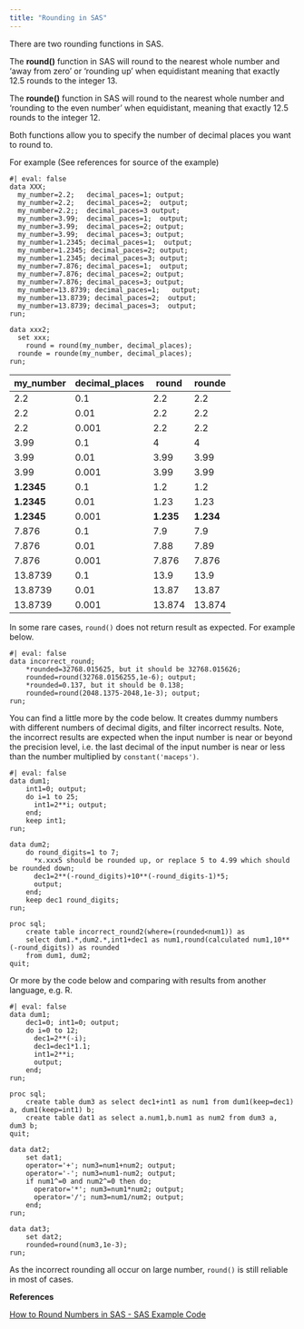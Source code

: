 ```yaml
---
title: "Rounding in SAS"
---
```


There are two rounding functions in SAS.

The **round()** function in SAS will round to the nearest whole number and 'away from zero' or 'rounding up' when equidistant meaning that exactly 12.5 rounds to the integer 13.

The **rounde()** function in SAS will round to the nearest whole number and 'rounding to the even number' when equidistant, meaning that exactly 12.5 rounds to the integer 12.

Both functions allow you to specify the number of decimal places you want to round to.

For example (See references for source of the example)

```sas
#| eval: false
data XXX;
  my_number=2.2;   decimal_paces=1; output;
  my_number=2.2;   decimal_paces=2;  output;
  my_number=2.2;;  decimal_paces=3 output;
  my_number=3.99;  decimal_paces=1;  output;
  my_number=3.99;  decimal_paces=2; output;
  my_number=3.99;  decimal_paces=3; output;
  my_number=1.2345; decimal_paces=1;  output;
  my_number=1.2345; decimal_paces=2; output;
  my_number=1.2345; decimal_paces=3; output;
  my_number=7.876; decimal_paces=1;  output;
  my_number=7.876; decimal_paces=2; output;
  my_number=7.876; decimal_paces=3; output;
  my_number=13.8739; decimal_paces=1;   output;
  my_number=13.8739; decimal_paces=2;  output;
  my_number=13.8739; decimal_paces=3;  output;
run;

data xxx2;
  set xxx;
	round = round(my_number, decimal_places);
  rounde = rounde(my_number, decimal_places);
run;
```

| my_number  | decimal_places | round     | rounde    |
|------------|----------------|-----------|-----------|
| 2.2        | 0.1            | 2.2       | 2.2       |
| 2.2        | 0.01           | 2.2       | 2.2       |
| 2.2        | 0.001          | 2.2       | 2.2       |
| 3.99       | 0.1            | 4         | 4         |
| 3.99       | 0.01           | 3.99      | 3.99      |
| 3.99       | 0.001          | 3.99      | 3.99      |
| **1.2345** | 0.1            | 1.2       | 1.2       |
| **1.2345** | 0.01           | 1.23      | 1.23      |
| **1.2345** | 0.001          | **1.235** | **1.234** |
| 7.876      | 0.1            | 7.9       | 7.9       |
| 7.876      | 0.01           | 7.88      | 7.89      |
| 7.876      | 0.001          | 7.876     | 7.876     |
| 13.8739    | 0.1            | 13.9      | 13.9      |
| 13.8739    | 0.01           | 13.87     | 13.87     |
| 13.8739    | 0.001          | 13.874    | 13.874    |

In some rare cases, `round()` does not return result as expected. For example below.

```sas
#| eval: false
data incorrect_round;
    *rounded=32768.015625, but it should be 32768.015626;
    rounded=round(32768.0156255,1e-6); output;
    *rounded=0.137, but it should be 0.138;
    rounded=round(2048.1375-2048,1e-3); output;
run;
```

You can find a little more by the code below. It creates dummy numbers with different numbers of decimal digits, and filter incorrect results. Note, the incorrect results are expected when the input number is near or beyond the precision level, i.e. the last decimal of the input number is near or less than the number multiplied by `constant('maceps')`.

```sas
#| eval: false
data dum1;
    int1=0; output;
    do i=1 to 25;
      int1=2**i; output;
    end;
    keep int1;
run;

data dum2;
    do round_digits=1 to 7;
      *x.xxx5 should be rounded up, or replace 5 to 4.99 which should be rounded down;
      dec1=2**(-round_digits)+10**(-round_digits-1)*5;
      output;
    end;
    keep dec1 round_digits;
run;

proc sql;
    create table incorrect_round2(where=(rounded<num1)) as
    select dum1.*,dum2.*,int1+dec1 as num1,round(calculated num1,10**(-round_digits)) as rounded
    from dum1, dum2;
quit;
```

Or more by the code below and comparing with results from another language, e.g. R.

```sas
#| eval: false
data dum1;
    dec1=0; int1=0; output;
    do i=0 to 12;
      dec1=2**(-i);
      dec1=dec1*1.1;
      int1=2**i;
      output;
    end;
run;

proc sql;
    create table dum3 as select dec1+int1 as num1 from dum1(keep=dec1) a, dum1(keep=int1) b;
    create table dat1 as select a.num1,b.num1 as num2 from dum3 a, dum3 b;
quit;

data dat2;
    set dat1;
    operator='+'; num3=num1+num2; output;
    operator='-'; num3=num1-num2; output;
    if num1^=0 and num2^=0 then do;
      operator='*'; num3=num1*num2; output;
      operator='/'; num3=num1/num2; output;
    end;
run;

data dat3;
    set dat2;
    rounded=round(num3,1e-3);
run;
```

As the incorrect rounding all occur on large number, `round()` is still reliable in most of cases.

**References**

[How to Round Numbers in SAS - SAS Example Code](https://sasexamplecode.com/how-to-round-numbers-in-sas/)
